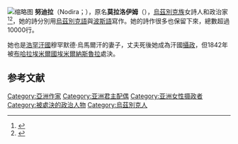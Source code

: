 {{expand|time=2015-03-09T17:07:40+00:00}}
[[File:Nadira.jpeg|缩略图]]
'''努迪拉'''（Nodira；{{bd|1792年||1842年}}），原名'''莫拉洛伊姆'''（{{lang-uz|Моҳларойим}}），[[烏茲別克族|烏茲別克族]]女詩人和政治家<ref name="OʻzME">{{cite encyclopedia
 | last = Qodirova
 | first = Mahbuba
 | year= 2005
 | title = Nodira
 | encyclopedia = Oʻzbekiston milliy ensiklopediyasi
 | publisher = Oʻzbekiston milliy ensiklopediyasi
 | location = Toshkent
 | language = uz
 | id = 
 | pages = 
 | volume = 
}}</ref><ref name=EB>{{cite web|title=Uzbek Literature|url=http://www.britannica.com/EBchecked/topic/621057/Uzbek-literature/|work=[[Encyclopædia_Britannica|Encyclopædia Britannica]]|accessdate=1 March 2013|archive-date=2018-12-25|archive-url=https://web.archive.org/web/20181225214120/https://www.britannica.com/art/Uzbek-literature|dead-url=no}}</ref>，她的詩分別用[[烏茲別克語|烏茲別克語]]與[[波斯語|波斯語]]寫作。她的詩作很多也保留下來，總數超過10000行。

她也是[[浩罕汗國|浩罕汗國]]穆罕默德·烏馬爾汗的妻子，丈夫死後她成為汗國[[攝政|攝政]]，但1842年被[[布哈拉埃米爾國|布哈拉埃米爾國]][[埃米爾|埃米爾]][[納斯魯拉|納斯魯拉]]處決。

==参考文献==
{{reflist}}

[[Category:亞洲作家|Category:亞洲作家]]
[[Category:亚洲君主配偶|Category:亚洲君主配偶]]
[[Category:亚洲女性摄政者|Category:亚洲女性摄政者]]
[[Category:被處決的政治人物|Category:被處決的政治人物]]
[[Category:烏茲別克人|Category:烏茲別克人]]